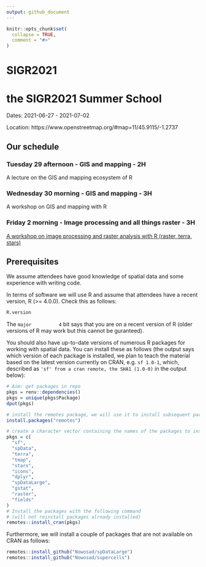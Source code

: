 ```yaml
---
output: github_document
---
```


<!-- README.md is generated from README.Rmd. Please edit that file -->

```r
knitr::opts_chunk$set(
  collapse = TRUE,
  comment = "#>"
)
```

# SIGR2021

<!-- badges: start -->
<!-- badges: end -->

# the SIGR2021 Summer School

Dates: 2021-06-27 - 2021-07-02

Location: https://www.openstreetmap.org/#map=11/45.9115/-1.2737

## Our schedule

### Tuesday 29 afternoon - GIS and mapping - 2H

A lecture on the GIS and mapping ecosystem of R

### Wednesday 30 morning - GIS and mapping - 3H

A workshop on GIS and mapping with R

### Friday 2 morning - Image processing and all things raster - 3H

[A workshop on image processing and raster analysis with R (raster, terra, stars)](workshop2/workshop2.html)

## Prerequisites

We assume attendees have good knowledge of spatial data and some experience with writing code.

In terms of software we will use R and assume that attendees have a recent version, R (>= 4.0.0).
Check this as follows:

```r
R.version
```

The `major          4 ` bit says that you are on a recent version of R (older versions of R may work but this cannot be guranteed).

You should also have up-to-date versions of numerous R packages for working with spatial data.
You can install these as follows (the output says which version of each package is installed, we plan to teach the material based on the latest version currently on CRAN, e.g. `sf 1.0-1`, which, described as `'sf' from a cran remote, the SHA1 (1.0-0)` in the output below):

```r
# Aim: get packages in repo
pkgs = renv::dependencies()
pkgs = unique(pkgs$Package)
dput(pkgs)
```

```r
# install the remotes package, we will use it to install subsequent packages
install.packages("remotes")
```

```r
# create a character vector containing the names of the packages to install:
pkgs = c(
  "sf",
  "spData",
  "terra",
  "tmap",
  "stars",
  "icons",
  "dplyr",
  "spDataLarge",
  "gstat",
  "raster",
  "fields"
)
# Install the packages with the following command
# (will not reinstall packages already installed)
remotes::install_cran(pkgs)
```

Furthermore, we will install a couple of packages that are not available on CRAN as follows:

```r
remotes::install_github("Nowosad/spDataLarge")
remotes::install_github("Nowosad/supercells")
```




